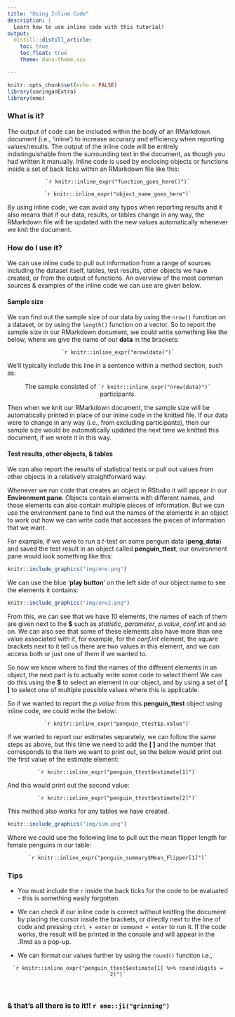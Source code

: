 ```yaml
---
title: "Using Inline Code"
description: |
  Learn how to use inline code with this tutorial!  
output:
  distill::distill_article:
    toc: true
    toc_float: true
    theme: dans-theme.css

---
```


```r
knitr::opts_chunk$set(echo = FALSE)
library(xaringanExtra)
library(emo)
```

### What is it?

The output of code can be included within the body of an RMarkdown document (i.e., 'inline') to increase accuracy and efficiency when reporting values/results. The output of the inline code will be entirely indistinguishable from the surrounding text in the document, as though you had written it manually. Inline code is used by enclosing objects or functions inside a set of back ticks within an RMarkdown file like this:


<center>

`` `r knitr::inline_expr("function_goes_here()")` ``

`` `r knitr::inline_expr("object_name_goes_here")` ``

</center>

By using inline code, we can avoid any typos when reporting results and it also means that if our data, results, or tables change in any way, the RMarkdown file will be updated with the new values automatically whenever we knit the document. 


### How do I use it?

We can use inline code to pull out information from a range of sources including the dataset itself, tables, test results, other objects we have created, or from the output of functions. An overview of the most common sources & examples of the inline code we can use are given below. 



#### Sample size

We can find out the sample size of our data by using the `nrow()` function on a dataset, or by using the `length()` function on a vector. So to report the sample size in our RMarkdown document, we could write something like the below, where we give the name of our **data** in the brackets:

<center>

`` `r knitr::inline_expr("nrow(data)")` ``

</center>

We'll typically include this line in a sentence within a method section, such as:

<center>

The sample consisted of `` `r knitr::inline_expr("nrow(data)")` `` participants. 

</center>

Then when we knit our RMarkdown document, the sample size will be automatically printed in place of our inline code in the knitted file. If our data were to change in any way (i.e., from excluding participants), then our sample size would be automatically updated the next time we knitted this document, if we wrote it in this way. 


#### Test results, other objects, & tables

We can also report the results of statistical tests or pull out values from other objects in a relatively straightforward way. 

Whenever we run code that creates an object in RStudio it will appear in our **Environment pane**. Objects contain elements with different names, and those elements can also contain multiple pieces of information. But we can use the environment pane to find out the names of the elements in an object to work out how we can write code that accesses the pieces of information that we want. 

For example, if we were to run a *t*-test on some penguin data (**peng_data**) and saved the test result in an object called **penguin_ttest**, our environment pane would look something like this:


```r
knitr::include_graphics("img/env.png")
```

We can use the blue '**play button**' on the left side of our object name to see the elements it contains:

```r
knitr::include_graphics("img/env2.png")
```

From this, we can see that we have 10 elements, the names of each of them are given next to the **$** such as *statistic*, *parameter*, *p.value*, *conf.int* and so on. We can also see that some of these elements also have more than one value associated with it, for example, for the *conf.int* element, the square brackets next to it tell us there are two values in this element, and we can access both or just one of them if we wanted to. 

So now we know where to find the names of the different elements in an object, the next part is to actually write some code to select them! We can do this using the **$** to select an element in our object, and by using a set of **[ ]** to select one of multiple possible values where this is applicable. 

So if we wanted to report the *p.value* from this **penguin_ttest** object using inline code, we could write the below: 

<center>

`` `r knitr::inline_expr("penguin_ttest$p.value")` ``

</center>

If we wanted to report our estimates separately, we can follow the same steps as above, but this time we need to add the **[ ]** and the number that corresponds to the item we want to print out, so the below would print out the first value of the estimate element:

<center>

`` `r knitr::inline_expr("penguin_ttest$estimate[1]")` ``

</center>

And this would print out the second value:

<center>

`` `r knitr::inline_expr("penguin_ttest$estimate[2]")` ``

</center>

This method also works for any tables we have created. 

```r
knitr::include_graphics("img/sum.png")
```

Where we could use the following line to pull out the mean flipper length for female penguins in our table:

<center>

`` `r knitr::inline_expr("penguin_summary$Mean_Flipper[1]")` ``

</center>

### Tips

- You must include the `r` inside the back ticks for the code to be evaluated - this is something easily forgotten. 

- We can check if our inline code is correct without knitting the document by placing the cursor inside the brackets, or directly next to the line of code and pressing `ctrl + enter` or `command + enter` to run it. If the code works, the result will be printed in the console and will appear in the .Rmd as a pop-up. 

- We can format our values further by using the `round()` function i.e.,

<center>

`` `r knitr::inline_expr("penguin_ttest$estimate[1] %>% round(digits = 2)")` ``

</center>


<br>

### & that's all there is to it!! `r emo::ji("grinning")`

<br>

